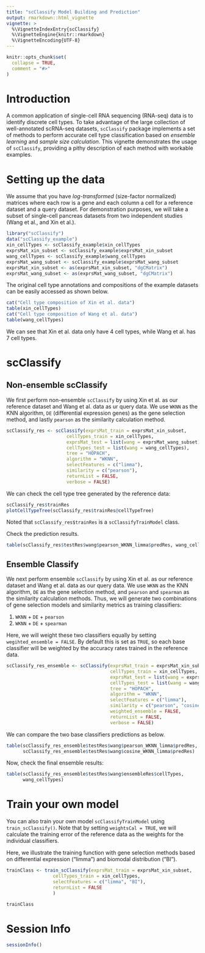 ```yaml
---
title: "scClassify Model Building and Prediction"
output: rmarkdown::html_vignette
vignette: >
  %\VignetteIndexEntry{scClassify}
  %\VignetteEngine{knitr::rmarkdown}
  %\VignetteEncoding{UTF-8}
---
```


```r
knitr::opts_chunk$set(
  collapse = TRUE,
  comment = "#>"
)
```

# Introduction

A common application of single-cell RNA sequencing (RNA-seq) data is to identify discrete cell types. To take advantage of the large collection of well-annotated scRNA-seq datasets, `scClassify` package implements a set of methods to perform accurate cell type classification based on *ensemble learning* and *sample size calculation*. This vignette demonstrates the usage of `scClassify`, providing a pithy description of each method with workable examples. 

# Setting up the data

We assume that you have *log-transformed* (size-factor normalized) matrices where each row is a gene and each column a cell for a reference dataset and a query dataset. For demonstration purposes, we will take a subset of single-cell pancreas datasets from two independent studies (Wang et al., and Xin et al.).


```r
library("scClassify")
data("scClassify_example")
xin_cellTypes <- scClassify_example$xin_cellTypes
exprsMat_xin_subset <- scClassify_example$exprsMat_xin_subset
wang_cellTypes <- scClassify_example$wang_cellTypes
exprsMat_wang_subset <- scClassify_example$exprsMat_wang_subset
exprsMat_xin_subset <- as(exprsMat_xin_subset, "dgCMatrix")
exprsMat_wang_subset <- as(exprsMat_wang_subset, "dgCMatrix")
```


The original cell type annotations and compositions of the example datasets can be easily accessed as shown below.


```r
cat("Cell type composition of Xin et al. data")
table(xin_cellTypes)
cat("Cell type composition of Wang et al. data")
table(wang_cellTypes)
```

We can see that Xin et al. data only have 4 cell types, while Wang et al. has 7 cell types.


# scClassify



## Non-ensemble scClassify

We first perform non-ensemble `scClassify` by using Xin et al. as our reference dataset and Wang et al. data as ur query data. We use `WKNN` as the KNN algorithm, `DE` (differential expression genes) as the gene selection method, and lastly `pearson` as the similarity calculation method.

```r
scClassify_res <- scClassify(exprsMat_train = exprsMat_xin_subset,
                      cellTypes_train = xin_cellTypes,
                      exprsMat_test = list(wang = exprsMat_wang_subset),
                      cellTypes_test = list(wang = wang_cellTypes),
                      tree = "HOPACH",
                      algorithm = "WKNN",
                      selectFeatures = c("limma"),
                      similarity = c("pearson"),
                      returnList = FALSE,
                      verbose = FALSE)

```

We can check the cell type tree generated by the reference data:

```r
scClassify_res$trainRes
plotCellTypeTree(scClassify_res$trainRes@cellTypeTree)
```

Noted that `scClassify_res$trainRes` is a `scClassifyTrainModel` class.


Check the prediction results.

```r
table(scClassify_res$testRes$wang$pearson_WKNN_limma$predRes, wang_cellTypes)
```




## Ensemble Classify


We next perform ensemble `scClassify` by using Xin et al. as our reference dataset and Wang et al. data as our query data. We use `WKNN` as the KNN algorithm, `DE` as the gene selection method, and `pearson` and `spearman` as the similarity calculation methods. Thus, we will generate two combinations of gene selection models and similarity metrics as training classifiers: 

1. `WKNN` + `DE` + `pearson`
2. `WKNN` + `DE` + `spearman`

Here, we will weight these two classifiers equally by setting `wegihted_ensemble = FALSE`. By default this is set as `TRUE`, so each base classifier will be weighted by the accuracy rates trained in the reference data.

```r
scClassify_res_ensemble <- scClassify(exprsMat_train = exprsMat_xin_subset,
                                      cellTypes_train = xin_cellTypes,
                                      exprsMat_test = list(wang = exprsMat_wang_subset),
                                      cellTypes_test = list(wang = wang_cellTypes),
                                      tree = "HOPACH",
                                      algorithm = "WKNN",
                                      selectFeatures = c("limma"),
                                      similarity = c("pearson", "cosine"),
                                      weighted_ensemble = FALSE,
                                      returnList = FALSE,
                                      verbose = FALSE)

```

We can compare the two base classifiers predictions as below.

```r
table(scClassify_res_ensemble$testRes$wang$pearson_WKNN_limma$predRes,
      scClassify_res_ensemble$testRes$wang$cosine_WKNN_limma$predRes)
```


Now, check the final ensemble results:


```r
table(scClassify_res_ensemble$testRes$wang$ensembleRes$cellTypes, 
      wang_cellTypes)
```




# Train your own model

You can also train your own model `scClassifyTrainModel` using `train_scClassify()`. Note that by setting `weightsCal = TRUE`, we will calculate the training error of the reference data as the weights for the individual classifiers.

Here, we illustrate the training function with gene selection methods based on differential expression ("limma") and biomodal distribution ("BI").

```r
trainClass <- train_scClassify(exprsMat_train = exprsMat_xin_subset,
                 cellTypes_train = xin_cellTypes,
                 selectFeatures = c("limma", "BI"),
                 returnList = FALSE
                 )
```


```r
trainClass
```



# Session Info

```r
sessionInfo()
```

